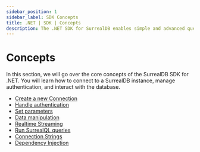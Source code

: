 ```yaml
---
sidebar_position: 1
sidebar_label: SDK Concepts
title: .NET | SDK | Concepts
description: The .NET SDK for SurrealDB enables simple and advanced querying of a remote or embedded database.
---
```


# Concepts

In this section, we will go over the core concepts of the SurrealDB SDK for .NET. You will learn how to connect to a SurrealDB instance, manage authentication, and interact with the database.

- [Create a new Connection](/docs/sdk/dotnet/core/create-a-new-connection)
- [Handle authentication](/docs/sdk/dotnet/core/authentication)
- [Set parameters](/docs/sdk/dotnet/core/parameters)
- [Data manipulation](/docs/sdk/dotnet/core/data-manipulation)
- [Realtime Streaming](/docs/sdk/dotnet/core/streaming)
- [Run SurrealQL queries](/docs/sdk/dotnet/core/writing-surrealql)
- [Connection Strings](/docs/sdk/dotnet/core/connection-strings)
- [Dependency Injection](/docs/sdk/dotnet/core/dependency-injection)
